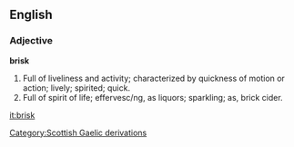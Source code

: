 ==English==

===Adjective===

'''brisk'''

#Full of liveliness and activity; characterized by quickness of motion or action; lively; spirited; quick.
#Full of spirit of life; effervesc/ng, as liquors; sparkling; as, brick cider.

[[it:brisk]]
[[Category:Scottish Gaelic derivations]]